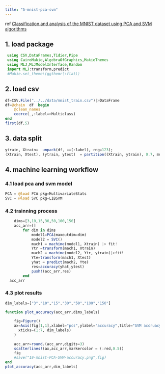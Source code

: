 ```yaml
---
title: "5-mnist-pca-svm"
---
```


:::{.callout-note title="info"}
ref [Classification and analysis of the MNIST dataset using PCA and SVM algorithms](https://scindeks-clanci.ceon.rs/data/ipdf/0042-8469/2023/0042-84692302221A.pdf#:~:text=The%20PCA%2C%20an%20unsupervised%20machine%20learning%20technique%2C%20was,classify%20the%20MNIST%20dataset%20into%20classes%20%28Suthaharan%2C%202016%29.)
:::

## 1. load package
```julia
 using CSV,DataFrames,Tidier,Pipe
 using CairoMakie,AlgebraOfGraphics,MakieThemes
 using MLJ,MLJModelInterface,Random
 import MLJ:transform,predict
 #Makie.set_theme!(ggthemr(:flat))

```

## 2. load csv
```julia

df=CSV.File("../../data/mnist_train.csv")|>DataFrame
df=@chain  df  begin
    @clean_names
    coerce(_,:label=>Multiclass)
end
first(df,5)
```

## 3. data split
```julia
ytrain, Xtrain=  unpack(df, ==(:label), rng=123);
(Xtrain, Xtest), (ytrain, ytest)  = partition((Xtrain, ytrain), 0.7, multi=true,shuffle=true)
```

## 4. machine learning workflow
### 4.1 load pca and svm model
```julia
PCA = @load PCA pkg=MultivariateStats
SVC = @load SVC pkg=LIBSVM   
```

### 4.2 trainning process 

```julia
    dims=[3,10,15,30,50,100,150]
    acc_arr=[]
        for dim in dims
            model1=PCA(maxoutdim=dim)
            model2 = SVC()
            mach1 = machine(model1, Xtrain) |> fit!
            Ytr =transform(mach1, Xtrain)
            mach2 = machine(model2, Ytr, ytrain)|>fit!
            Yte=transform(mach1, Xtest)
            yhat = predict(mach2, Yte)
            res=accuracy(yhat,ytest)
            push!(acc_arr,res)
        end
  acc_arr     

```

### 4.3 plot results
```julia
dim_labels=["3","10","15","30","50","100","150"]

function plot_accuracy(acc_arr,dims_labels)
    
    fig=Figure()
    ax=Axis(fig[1,1],xlabel="pcs",ylabel="accuracy",title="SVM accruacy with n primary components",
      xticks=(1:7, dim_labels)
    )
    
    acc_arr=round.(acc_arr,digits=3)
    scatterlines!(ax,acc_arr,markercolor = (:red,0.5))
    fig
    #save("19-mnist-PCA-SVM-accuracy.png",fig)
end
plot_accuracy(acc_arr,dim_labels)

```





